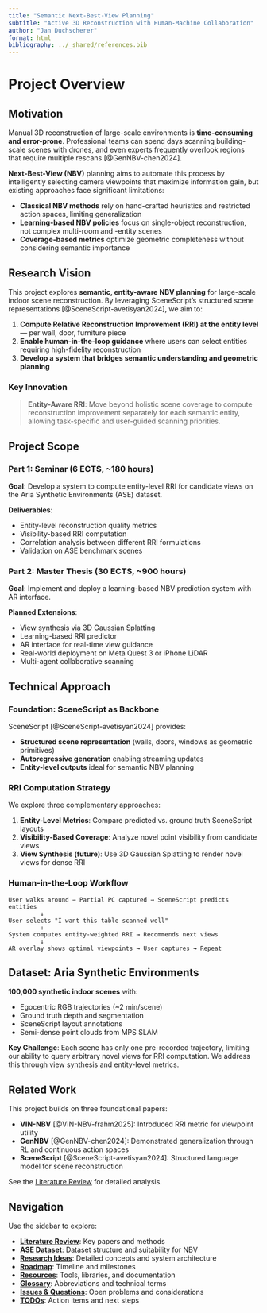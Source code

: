 ```yaml
---
title: "Semantic Next-Best-View Planning"
subtitle: "Active 3D Reconstruction with Human-Machine Collaboration"
author: "Jan Duchscherer"
format: html
bibliography: ../_shared/references.bib
---
```


# Project Overview

## Motivation

Manual 3D reconstruction of large-scale environments is **time-consuming and error-prone**. Professional teams can spend days scanning building-scale scenes with drones, and even experts frequently overlook regions that require multiple rescans [@GenNBV-chen2024].

**Next-Best-View (NBV)** planning aims to automate this process by intelligently selecting camera viewpoints that maximize information gain, but existing approaches face significant limitations:

- **Classical NBV methods** rely on hand-crafted heuristics and restricted action spaces, limiting generalization
- **Learning-based NBV policies** focus on single-object reconstruction, not complex multi-room and -entity scenes
- **Coverage-based metrics** optimize geometric completeness without considering semantic importance

## Research Vision

This project explores **semantic, entity-aware NBV planning** for large-scale indoor scene reconstruction. By leveraging SceneScript's structured scene representations [@SceneScript-avetisyan2024], we aim to:

1. **Compute Relative Reconstruction Improvement (RRI) at the entity level** — per wall, door, furniture piece
2. **Enable human-in-the-loop guidance** where users can select entities requiring high-fidelity reconstruction
3. **Develop a system that bridges semantic understanding and geometric planning**

### Key Innovation

> **Entity-Aware RRI**: Move beyond holistic scene coverage to compute reconstruction improvement separately for each semantic entity, allowing task-specific and user-guided scanning priorities.

## Project Scope

### Part 1: Seminar (6 ECTS, ~180 hours)

**Goal**: Develop a system to compute entity-level RRI for candidate views on the Aria Synthetic Environments (ASE) dataset.

**Deliverables**:

- Entity-level reconstruction quality metrics
- Visibility-based RRI computation
- Correlation analysis between different RRI formulations
- Validation on ASE benchmark scenes

### Part 2: Master Thesis (30 ECTS, ~900 hours)

**Goal**: Implement and deploy a learning-based NBV prediction system with AR interface.

**Planned Extensions**:

- View synthesis via 3D Gaussian Splatting
- Learning-based RRI predictor
- AR interface for real-time view guidance
- Real-world deployment on Meta Quest 3 or iPhone LiDAR
- Multi-agent collaborative scanning

## Technical Approach

### Foundation: SceneScript as Backbone

SceneScript [@SceneScript-avetisyan2024] provides:

- **Structured scene representation** (walls, doors, windows as geometric primitives)
- **Autoregressive generation** enabling streaming updates
- **Entity-level outputs** ideal for semantic NBV planning

### RRI Computation Strategy

We explore three complementary approaches:

1. **Entity-Level Metrics**: Compare predicted vs. ground truth SceneScript layouts
2. **Visibility-Based Coverage**: Analyze novel point visibility from candidate views
3. **View Synthesis (future)**: Use 3D Gaussian Splatting to render novel views for dense RRI

### Human-in-the-Loop Workflow

```
User walks around → Partial PC captured → SceneScript predicts entities
         ↓
User selects "I want this table scanned well"
         ↓
System computes entity-weighted RRI → Recommends next views
         ↓
AR overlay shows optimal viewpoints → User captures → Repeat
```

## Dataset: Aria Synthetic Environments

**100,000 synthetic indoor scenes** with:

- Egocentric RGB trajectories (~2 min/scene)
- Ground truth depth and segmentation
- SceneScript layout annotations
- Semi-dense point clouds from MPS SLAM

**Key Challenge**: Each scene has only one pre-recorded trajectory, limiting our ability to query arbitrary novel views for RRI computation. We address this through view synthesis and entity-level metrics.

## Related Work

This project builds on three foundational papers:

- **VIN-NBV** [@VIN-NBV-frahm2025]: Introduced RRI metric for viewpoint utility
- **GenNBV** [@GenNBV-chen2024]: Demonstrated generalization through RL and continuous action spaces
- **SceneScript** [@SceneScript-avetisyan2024]: Structured language model for scene reconstruction

See the [Literature Review](contents/literature.qmd) for detailed analysis.

## Navigation

Use the sidebar to explore:

- **[Literature Review](contents/literature.qmd)**: Key papers and methods
- **[ASE Dataset](contents/ase_dataset.qmd)**: Dataset structure and suitability for NBV
- **[Research Ideas](contents/ideas.qmd)**: Detailed concepts and system architecture
- **[Roadmap](contents/roadmap.qmd)**: Timeline and milestones
- **[Resources](contents/resources.qmd)**: Tools, libraries, and documentation
- **[Glossary](contents/glossary.qmd)**: Abbreviations and technical terms
- **[Issues & Questions](contents/issues.qmd)**: Open problems and considerations
- **[TODOs](contents/todos.qmd)**: Action items and next steps
